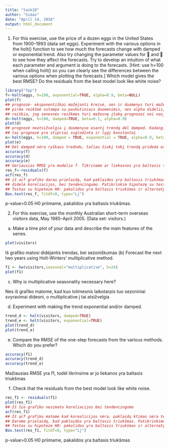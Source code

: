 ```yaml
---
title: "task10"
author: "Simas"
date: "April 14, 2016"
output: html_document
---
```

1. For this exercise, use the price of a dozen eggs in the United States
from 1900–1993 (data set eggs). Experiment with the various options
in the holt() function to see how much the forecasts change
with damped or exponential trend. Also try changing the parameter
values for  and  to see how they affect the forecasts. Try to
develop an intuition of what each parameter and argument is doing
to the forecasts.
[Hint: use h=100 when calling holt() so you can clearly see the
differences between the various options when plotting the forecasts.]
Which model gives the best RMSE?
Do the residuals from the best model look like white noise?
```r
library("fpp")
f<-holt(eggs, h=100, exponential=TRUE, alpha=0.9, beta=NULL)
plot(f)
## prognozė- eksponentiškai mažėjanti kreivė, nes ir duomenys turi mažėjantį trendą. Prognzės 
## pirma reikšmė sutampa su paskutiniais duomenimis, nes alpha didelis, tai 
## reiškia, jog senesnės reiškmės turi mažesnę įtaką prognozei nei naujesnės. Taip pat taip yra, ## nes didelis alpha lemia tai, jog prognozė yra glodi.
d<-holt(eggs, h=100, damped=TRUE, beta=0.1, alpha=0.9)
plot(d)
## prognozė neatsižvelgia į duomenyse esantį trendą dėl damped. Kadangi alpha didelis, 
## tai prognozė yra stipriai suglodinta ir lygi konstantai
e<-holt(eggs, h=100, damped = TRUE, exponential = TRUE, alpha=0.9, beta=0.01)
plot(e)
## Dėl damped nėra ryškaus tredndo, tačiau šiokį tokį trendą prideda exponential. Alpha didelis ## todėl prognozė glodi.
accuracy(f)
accuracy(d)
accuracy(e)
## Geriausias RMSE yra modelio f. Tikriname ar liekasnos yra baltasis triukšmas
res_f<-residuals(f)
acf(res_f)
## iš acf grafiko darau prielaidą, kad paklaidos yra baltasis triukšmas, nes nesimato
## didelė koreliacijos, bei tendencingumo. Patikrinkim hipotezę su testu
## Testas su hipoteze H0: pakalidos yra baltasis triukšmas ir alternatyva, kad nėra
Box.test(res_f, fitdf=0, type="Lj")
```
p-value>0.05 H0 priimame, pakalidos yra baltasis triukšmas.

2. For this exercise, use the monthly Australian short-term overseas
visitors data, May 1985–April 2005. (Data set: visitors.)

(a) Make a time plot of your data and describe the main features of
the series.
```r
plot(visitors)
```
Iš grafiko matosi didėjantis trendas, bei sezoniškumas
(b) Forecast the next two years using Holt-Winters’ multiplicative
method.
```r
f1 <- hw(visitors,seasonal="multiplicative", h=24)
plot(f1)
```
(c) Why is multiplicative seasonality necessary here?

Nes iš grafiko matome, kad kuo tolimesnis laikotarpis tuo sezoniniai svyravimai didesni, o multiplicative į tai atsižvelgia

(d) Experiment with making the trend exponential and/or damped.
```r
trend_d <- holt(visitors, damped=TRUE)
trend_e <- holt(visitors, exponential=TRUE)
plot(trend_d)
plot(trend_e)
```
(e) Compare the RMSE of the one-step forecasts from the various
methods. Which do you prefer?
```r
accuracy(f1)
accuracy(trend_d)
accuracy(trend_e)
```
Mažiausias RMSE yra f1, todėl tikrinsime ar jo liekanos yra baltasis triukšmas

(f) Check that the residuals from the best model look like white
noise.
```r
res_f1 <- residuals(f1)
plot(res_f1)
## Iš šio grafiko nesimato koreliacijos bei tendencingumo
acf(res_f1)
## Iš acf grafiko matome kad korealicijos nėra, paklaidų ktimas nėra tendencingas. 
## Darome prielaidą, kad paklaidos yra baltasis triukšmas. Patikrinkime tai su testu.
## Testas su hipoteze H0: pakalidos yra baltasis triukšmas ir alternatyva, kad nėra
Box.test(res_f1, fitdf=0, type="Lj")
```
p-value>0.05 H0 priimame, pakalidos yra baltasis triukšmas
